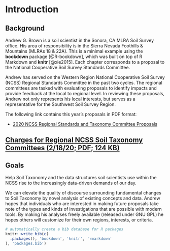 # Introduction {#intro}

## Background

Andrew G. Brown is a soil scientist in the Sonora, CA MLRA Soil Survey office. His area of responsibility is in the Sierra Nevada Foothills & Mountains (MLRAs 18 & 22A). This is a minimal example using the **bookdown** package [@R-bookdown], which was built on top of R Markdown and **knitr** [@xie2015]. Each chapter corresponds to a proposal to the National Cooperative Soil Survey Standards Committee.

Andrew has served on the Western Region National Cooperative Soil Survey (NCSS) Regional Standards Committee in the past two cycles. The regional committees are tasked with evaluating proposals to identify impacts and provide feedback at the local to regional level. In reviewing these proposals, Andrew not only represents his local interests, but serves as a representative for the Southwest Soil Survey Region.

The following link contains this year's proposals in PDF format: 

 - [2020 NCSS Regional Standards and Taxonomy Committee Proposals](https://www.nrcs.usda.gov/wps/portal/nrcs/detail/soils/survey/partnership/ncss/?cid=nrcseprd1522014)

## [Charges for Regional NCSS Soil Taxonomy Committees (2/18/20; PDF; 124 KB)](https://www.nrcs.usda.gov/wps/PA_NRCSConsumption/download?cid=nrcseprd1546023&ext=pdf)

## Goals

Help Soil Taxonomy and the data structures soil scientists use within the NCSS rise to the increasingly data-driven demands of our day.

We can elevate the quality of discourse surrounding fundamental changes to Soil Taxonomy by novel analysis of existing concepts and data. Andrew hopes that individuals who are interested in making future proposals take note of the types and kinds of investigations that are possible with modern tools. By making his analyses freely available (released under GNU GPL) he hopes others will customize for their own regions, interests, or criteria.

```r
# automatically create a bib database for R packages
knitr::write_bib(c(
  .packages(), 'bookdown', 'knitr', 'rmarkdown'
), 'packages.bib')
```

<!--You can label chapter and section titles using `{#label}` after them, e.g., we can reference Chapter \@ref(intro). If you do not manually label them, there will be automatic labels anyway, e.g., Chapter \@ref(methods).

Figures and tables with captions will be placed in `figure` and `table` environments, respectively.

```r
# par(mar = c(4, 4, .1, .1))
# plot(pressure, type = 'b', pch = 19)
```

Reference a figure by its code chunk label with the `fig:` prefix, e.g., see Figure \@ref(fig:nice-fig). Similarly, you can reference tables generated from `knitr::kable()`, e.g., see Table \@ref(tab:nice-tab).

```r
# knitr::kable(
#   head(iris, 20), caption = 'Here is a nice table!',
#   booktabs = TRUE
# )
```
-->
